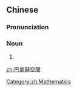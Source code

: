 {{also|巴拿赫空间}}
==Chinese==
{{zh-forms|s=巴拿赫空间|type=32}}
{{wikipedia|lang=zh}}

===Pronunciation===
{{zh-pron
|m=bānáhèkōngjiān
|cat=n
}}

===Noun===
{{zh-noun}}

# {{w|Banach space}}

[[Category:zh:Mathematics]]

[[zh:巴拿赫空間]]